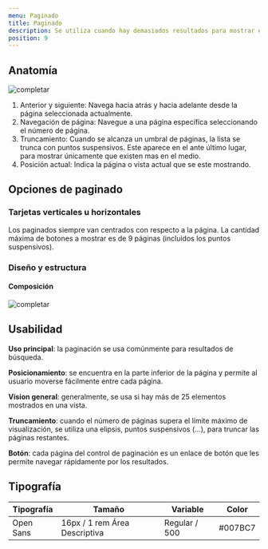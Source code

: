 ```yaml
---
menu: Paginado
title: Paginado
description: Se utiliza cuando hay demasiados resultados para mostrar en una página, de modo que el usuario no se sienta abrumado por demasiada información.
position: 9
---
```



## Anatomía

![completar](/componentes/paginado/anatomía.svg)

1. Anterior y siguiente: Navega hacia atrás y hacia adelante desde la página seleccionada actualmente.
2. Navegación de página: Navegue a una página específica seleccionando el número de página.
3. Truncamiento: Cuando se alcanza un umbral de páginas, la lista se trunca con puntos suspensivos. Este aparece en el ante último lugar, para mostrar únicamente que existen mas en el medio.
4. Posición actual: Indica la página o vista actual que se este mostrando.

## Opciones de paginado

### Tarjetas verticales u horizontales

Los paginados siempre van centrados con respecto a la página. La cantidad máxima de botones a mostrar es de 9 páginas (incluidos los puntos suspensivos).

<!-- codigo -->

<Example align="center">
  <div className="mt-3 mb-4">
    <Pagination pages={3} ariaLabel="Ejemplo de paginación simple" />
  </div>
  <div className="mb-4">
    <Pagination pages={13} default={6} ariaLabel="Ejemplo de paginación compleja" />
  </div>
</Example>

### Diseño y estructura

#### Composición

![completar](/componentes/paginado/diseño.svg)

## Usabilidad

**Uso principal**: la paginación se usa comúnmente para resultados de búsqueda.

**Posicionamiento**: se encuentra en la parte inferior de la página y permite al usuario moverse fácilmente entre cada página.

**Vision general**: generalmente, se usa si hay más de 25 elementos mostrados en una vista.

**Truncamiento**: cuando el número de páginas supera el límite máximo de visualización, se utiliza una elipsis, puntos suspensivos (…), para truncar las páginas restantes.

**Botón**: cada página del control de paginación es un enlace de botón que les permite navegar rápidamente por los resultados.

## Tipografía

| Tipografía | Tamaño                        | Variable      | Color   |
| ---------- | ----------------------------- | ------------- | ------- |
| Open Sans  | 16px / 1 rem Área Descriptiva | Regular / 500 | #007BC7 |
